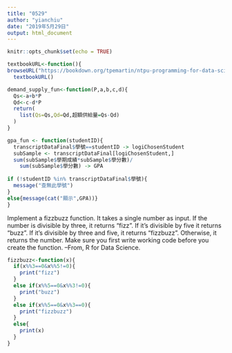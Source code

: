 ```yaml
---
title: "0529"
author: "yianchiu"
date: "2019年5月29日"
output: html_document
---
```


```r
knitr::opts_chunk$set(echo = TRUE)
```

```r
textbookURL<-function(){
browseURL("https://bookdown.org/tpemartin/ntpu-programming-for-data-science/function-and-conditional-execution.html#section")
  textbookURL()
```

```r
demand_supply_fun<-function(P,a,b,c,d){
  Qs<-a+b*P
  Qd<-c-d*P
  return(
    list(Qs=Qs,Qd=Qd,超額供給量=Qs-Qd)
  )
}
```


```r
gpa_fun <- function(studentID){
  transcriptDataFinal$學號==studentID -> logiChosenStudent
  subSample <- transcriptDataFinal[logiChosenStudent,]
  sum(subSample$學期成績*subSample$學分數)/
    sum(subSample$學分數) -> GPA
  
if (!studentID %in% transcriptDataFinal$學號){
  message("查無此學號")
}
else{message(cat("顯示",GPA))}
}
```
Implement a fizzbuzz function. It takes a single number as input. If the number is divisible by three, it returns “fizz”. If it’s divisible by five it returns “buzz”. If it’s divisible by three and five, it returns “fizzbuzz”. Otherwise, it returns the number. Make sure you first write working code before you create the function. –From, R for Data Science.
```r
fizzbuzz<-function(x){
  if(x%%3==0&x%%5!=0){
    print("fizz")
  }
  else if(x%%5==0&x%%3!=0){
    print("buzz")
  }
  else if(x%%5==0&x%%3==0){
    print("fizzbuzz")
  }
  else{
    print(x)
  }
}
```


